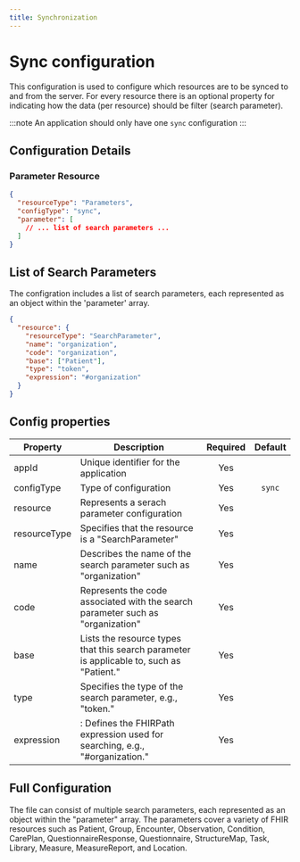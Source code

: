 ```yaml
---
title: Synchronization
---
```


# Sync configuration

This configuration is used to configure which resources are to be synced to and from the server. For every resource there is an optional property for indicating how the data (per resource) should be filter (search parameter).

:::note
An application should only have one `sync` configuration
:::

## Configuration Details

### Parameter Resource

```json
{
  "resourceType": "Parameters",
  "configType": "sync",
  "parameter": [
    // ... list of search parameters ...
  ]
}

```

## List of Search Parameters

The configration includes a list of search parameters, each represented as an object within the 'parameter' array.

``` json
{
  "resource": {
    "resourceType": "SearchParameter",
    "name": "organization",
    "code": "organization",
    "base": ["Patient"],
    "type": "token",
    "expression": "#organization"
  }
}

```

## Config properties

|Property | Description | Required | Default |
|--|--|:--:|:--:|
appId | Unique identifier for the application | Yes | |
configType | Type of configuration | Yes |  `sync` |
resource | Represents a serach parameter configuration | Yes |  |
resourceType | Specifies that the resource is a "SearchParameter" | Yes | |
name | Describes the name of the search parameter such as "organization" | Yes | |
code | Represents the code associated with the search parameter such as "organization" | Yes |  |
base | Lists the resource types that this search parameter is applicable to, such as "Patient." | Yes |  |
type | Specifies the type of the search parameter, e.g., "token." | Yes | |
expression | : Defines the FHIRPath expression used for searching, e.g., "#organization." | Yes | |


## Full Configuration

The file can consist of  multiple search parameters, each represented as an object within the "parameter" array. The parameters cover a variety of FHIR resources such as Patient, Group, Encounter, Observation, Condition, CarePlan, QuestionnaireResponse, Questionnaire, StructureMap, Task, Library, Measure, MeasureReport, and Location.
